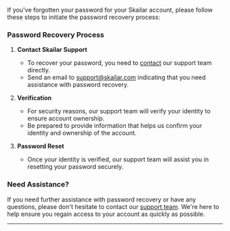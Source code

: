 If you've forgotten your password for your Skailar account, please follow these steps to initiate the password recovery process:

### Password Recovery Process

1. **Contact Skailar Support**
   - To recover your password, you need to [contact](support/contacting-technical-support) our support team directly.
   - Send an email to [support@skailar.com](mailto:support@skailar.com) indicating that you need assistance with password recovery.

2. **Verification**
   - For security reasons, our support team will verify your identity to ensure account ownership.
   - Be prepared to provide information that helps us confirm your identity and ownership of the account.

3. **Password Reset**
   - Once your identity is verified, our support team will assist you in resetting your password securely.

### Need Assistance?

If you need further assistance with password recovery or have any questions, please don't hesitate to contact our [support team](mailto:support@skailar.com). We're here to help ensure you regain access to your account as quickly as possible.

---
